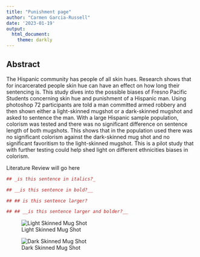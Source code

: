 ```yaml
---
title: "Punishment page"
author: "Carmen Garcia-Russell"
date: '2023-01-19'
output:
  html_document:
    theme: darkly
---
```

## __Abstract__


The Hispanic community has people of all skin hues. Research shows that for incarcerated people skin hue can have an effect on how long their sentencing is. This study dives into the possible biases of Fresno Pacific Students concerning skin hue and punishment of a Hispanic man. Using photoshop 72 participants are told a man committed armed robbery and then shown either a light-skinned mugshot or a dark-skinned mugshot and asked to sentence the man. With a large Hispanic sample population, colorism was tested and there was no significant difference on sentence length of both mugshots. This shows that in the population used there was no significant colorism against the dark-skinned mug shot and no significant favoritism to the light-skinned mugshot. This is a pilot study that with further testing could help shed light on different ethnicities biases in colorism.





Literature Review will go here
```r
## _is this sentence in italics?_

## __is this sentence in bold?__

## ## is this sentence larger?

## ## __is this sentence larger and bolder?__
```

![Light Skinned Mug Shot](https://raw.githubusercontent.com/jvanster/Psych_495_SP23/main/001-1%20Small.jpeg)


![Dark Skinned Mug Shot](https://raw.githubusercontent.com/jvanster/Psych_495_SP23/main/003-1%20Small.jpeg)

